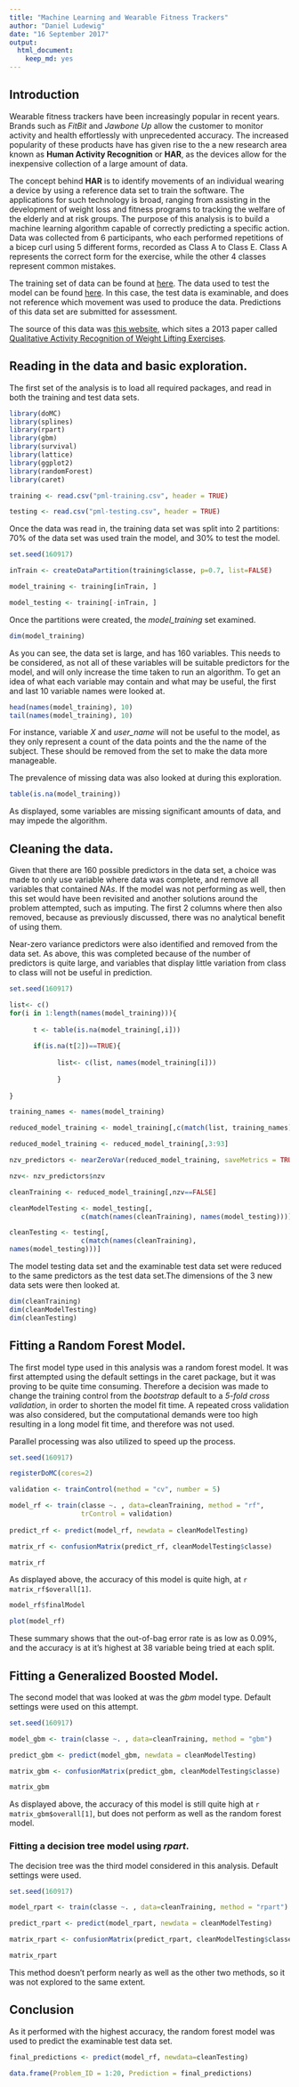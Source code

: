 ```yaml
---
title: "Machine Learning and Wearable Fitness Trackers"
author: "Daniel Ludewig"
date: "16 September 2017"
output: 
  html_document: 
    keep_md: yes
---
```


## Introduction

Wearable fitness trackers have been increasingly popular in recent years. Brands such as *FitBit* and *Jawbone Up* allow the customer to monitor activity and health effortlessly with unprecedented accuracy. The increased popularity of these products have has given rise to the a new research area known as **Human Activity Recognition** or **HAR**, as the devices allow for the inexpensive collection of a large amount of data. 

The concept behind **HAR** is to identify movements of an individual wearing a device by using a reference data set to train the software. The applications for such technology is broad, ranging from assisting in the development of weight loss and fitness programs to tracking the welfare of the elderly and at risk groups. The purpose of this analysis is to build a machine learning algorithm capable of correctly predicting a specific action. Data was collected from 6 participants, who each performed repetitions of a bicep curl using 5 different forms, recorded as Class A to Class E. Class A represents the correct form for the exercise, while the other 4 classes represent common mistakes. 

The training set of data can be found at [here](https://d396qusza40orc.cloudfront.net/predmachlearn/pml-training.csv). The data used to test the model can be found [here](https://d396qusza40orc.cloudfront.net/predmachlearn/pml-testing.csv). In this case, the test data is examinable, and does not reference which movement was used to produce the data. Predictions of this data set are submitted for assessment. 

The source of this data was [this website](http://web.archive.org/web/20161224072740/http:/groupware.les.inf.puc-rio.br/har), which sites a 2013 paper called [Qualitative Activity Recognition of Weight Lifting Exercises](http://web.archive.org/web/20170809020213/http://groupware.les.inf.puc-rio.br/public/papers/2013.Velloso.QAR-WLE.pdf). 


## Reading in the data and basic exploration. 

The first set of the analysis is to load all required packages, and read in both the training and test data sets. 

```r

library(doMC)
library(splines)
library(rpart)
library(gbm)
library(survival)
library(lattice)
library(ggplot2)
library(randomForest)
library(caret)

training <- read.csv("pml-training.csv", header = TRUE)

testing <- read.csv("pml-testing.csv", header = TRUE)


```

Once the data was read in, the training data set was split into 2 partitions: 70% of the data set was used train the model, and 30% to test the model. 

```r

set.seed(160917)

inTrain <- createDataPartition(training$classe, p=0.7, list=FALSE)

model_training <- training[inTrain, ]

model_testing <- training[-inTrain, ]
```

Once the partitions were created, the *model_training* set examined. 

```r

dim(model_training)
```

As you can see, the data set is large, and has 160 variables. This needs to be considered, as not all of these variables will be suitable predictors for the model, and will only increase the time taken to run an algorithm. To get an idea of what each variable may contain and what may be useful, the first and last 10 variable names were looked at.

```r

head(names(model_training), 10)
tail(names(model_training), 10)
```

For instance, variable *X* and *user_name* will not be useful to the model, as they only represent a count of the data points and the the name of the subject. These should be removed from the set to make the data more manageable. 

The prevalence of missing data was also looked at during this exploration. 

```r

table(is.na(model_training))
```

As displayed, some variables are missing significant amounts of data, and may impede the algorithm. 

## Cleaning the data.

Given that there are 160 possible predictors in the data set, a choice was made to only use variable where data was complete, and remove all variables that contained *NAs*. If the model was not performing as well, then this set would have been revisited and another solutions around the problem attempted, such as imputing. The first 2 columns where then also removed, because as previously discussed, there was no analytical benefit of using them. 

Near-zero variance predictors were also identified and removed from the data set. As above, this was completed because of the number of predictors is quite large, and variables that display little variation from class to class will not be useful in prediction. 


```r

set.seed(160917)

list<- c()
for(i in 1:length(names(model_training))){
      
      t <- table(is.na(model_training[,i]))
      
      if(is.na(t[2])==TRUE){
            
            list<- c(list, names(model_training[i]))
            
            }
      
}

training_names <- names(model_training)

reduced_model_training <- model_training[,c(match(list, training_names))]

reduced_model_training <- reduced_model_training[,3:93]

nzv_predictors <- nearZeroVar(reduced_model_training, saveMetrics = TRUE)

nzv<- nzv_predictors$nzv

cleanTraining <- reduced_model_training[,nzv==FALSE]

cleanModelTesting <- model_testing[,
                  c(match(names(cleanTraining), names(model_testing)))]

cleanTesting <- testing[,
                  c(match(names(cleanTraining),
names(model_testing)))]
```

The model testing data set and the examinable test data set were reduced to the same predictors as the test data set.The dimensions of the 3 new data sets were then looked at. 

```r
dim(cleanTraining)
dim(cleanModelTesting)
dim(cleanTesting)
```

## Fitting a Random Forest Model. 

The first model type used in this analysis was a random forest model. It was first attempted using the default settings in the caret package, but it was proving to be quite time consuming. Therefore a decision was made to change the training control from the *bootstrap* default to a *5-fold cross validation*, in order to shorten the model fit time. A repeated cross validation was also considered, but the computational demands were too high resulting in a long model fit time, and therefore was not used. 

Parallel processing was also utilized to speed up the process. 

``` r

set.seed(160917)

registerDoMC(cores=2)

validation <- trainControl(method = "cv", number = 5)

model_rf <- train(classe ~. , data=cleanTraining, method = "rf", 
                  trControl = validation)
            
predict_rf <- predict(model_rf, newdata = cleanModelTesting)

matrix_rf <- confusionMatrix(predict_rf, cleanModelTesting$classe)

matrix_rf
```

As displayed above, the accuracy of this model is quite high, at `r matrix_rf$overall[1]`. 

```r

model_rf$finalModel

plot(model_rf)

```

These summary shows that the out-of-bag error rate is as low as 0.09%, and the accuracy is at it's highest at 38 variable being tried at each split. 

## Fitting a Generalized Boosted Model. 

The second model that was looked at was the *gbm* model type. Default settings were used on this attempt. 

```r

set.seed(160917)

model_gbm <- train(classe ~. , data=cleanTraining, method = "gbm")

predict_gbm <- predict(model_gbm, newdata = cleanModelTesting)

matrix_gbm <- confusionMatrix(predict_gbm, cleanModelTesting$classe)

matrix_gbm
```

As displayed above, the accuracy of this model is still quite high at `r matrix_gbm$overall[1]`, but does not perform as well as the random forest model. 

### Fitting a decision tree model using *rpart*. 

The decision tree was the third model considered in this analysis. Default settings were used. 

```r

set.seed(160917)

model_rpart <- train(classe ~. , data=cleanTraining, method = "rpart")

predict_rpart <- predict(model_rpart, newdata = cleanModelTesting)

matrix_rpart <- confusionMatrix(predict_rpart, cleanModelTesting$classe)

matrix_rpart
```

This method doesn't perform nearly as well as the other two methods, so it was not explored to the same extent. 

## Conclusion

As it performed with the highest accuracy, the random forest model was used to predict the examinable test data set. 

```r

final_predictions <- predict(model_rf, newdata=cleanTesting)

data.frame(Problem_ID = 1:20, Prediction = final_predictions)
```
